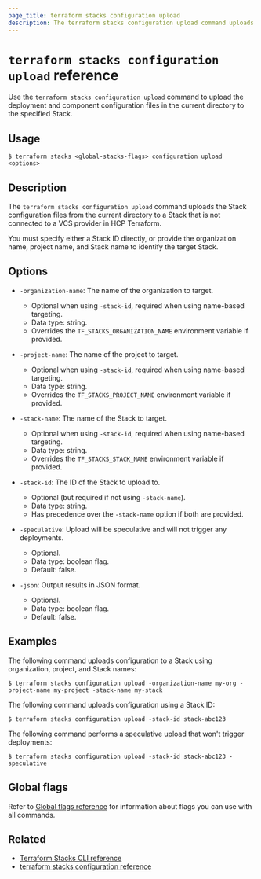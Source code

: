 ```yaml
---
page_title: terraform stacks configuration upload
description: The terraform stacks configuration upload command uploads the configuration in the current directory to a Stack.
---
```


# `terraform stacks configuration upload` reference

Use the `terraform stacks configuration upload` command to upload the deployment and component configuration files in the current directory to the specified Stack.

## Usage

```shell-session
$ terraform stacks <global-stacks-flags> configuration upload <options>
```

## Description

The `terraform stacks configuration upload` command uploads the Stack configuration files from the current directory to a Stack that is not connected to a VCS provider in HCP Terraform.

You must specify either a Stack ID directly, or provide the organization name, project name, and Stack name to identify the target Stack.

## Options

- `-organization-name`: The name of the organization to target.
    - Optional when using `-stack-id`, required when using name-based targeting.
    - Data type: string.
    - Overrides the `TF_STACKS_ORGANIZATION_NAME` environment variable if provided.

- `-project-name`: The name of the project to target.
    - Optional when using `-stack-id`, required when using name-based targeting.
    - Data type: string.
    - Overrides the `TF_STACKS_PROJECT_NAME` environment variable if provided.

- `-stack-name`: The name of the Stack to target.
    - Optional when using `-stack-id`, required when using name-based targeting.
    - Data type: string.
    - Overrides the `TF_STACKS_STACK_NAME` environment variable if provided.

- `-stack-id`: The ID of the Stack to upload to.
    - Optional (but required if not using `-stack-name`).
    - Data type: string.
    - Has precedence over the `-stack-name` option if both are provided.

- `-speculative`: Upload will be speculative and will not trigger any deployments.
    - Optional.
    - Data type: boolean flag.
    - Default: false.

- `-json`: Output results in JSON format.
    - Optional.
    - Data type: boolean flag.
    - Default: false.

## Examples

The following command uploads configuration to a Stack using organization, project, and Stack names:

```shell-session
$ terraform stacks configuration upload -organization-name my-org -project-name my-project -stack-name my-stack
```

The following command uploads configuration using a Stack ID:

```shell-session
$ terraform stacks configuration upload -stack-id stack-abc123
```

The following command performs a speculative upload that won't trigger deployments:

```shell-session
$ terraform stacks configuration upload -stack-id stack-abc123 -speculative
```

## Global flags

Refer to [Global flags reference](/terraform/cli/commands/stacks/global-flags) for information about flags you can use with all commands.

## Related

- [Terraform Stacks CLI reference](/terraform/cli/commands/stacks)
- [terraform stacks configuration reference](/terraform/cli/commands/stacks/configuration)
